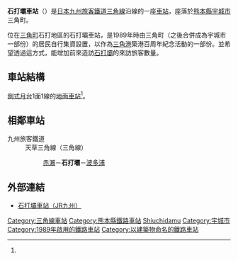 {{noteTA
|T=zh-tw:石打壩車站;zh-cn:石打坝站;zh-hk:石打壩站;
|1=zh-tw:石打壩車站;zh-cn:石打坝站;zh-hk:石打壩站;
}}
{{日本車站資訊
|公司色 = Red
|站名 = 石打壩
|圖片 = Ishiuchi Dam Station.JPG
|pxl = 
|圖片說明 = 車站外觀
|日文原名 =  石打ダム
|平假名 = いしうちダム
|羅馬拼音 = Ishiuchi-Damu
|電報略號 =ウタ
|所屬公司 = [[九州旅客鐵道|九州旅客鐵道]]（JR九州）
|所在地 = [[熊本縣|熊本縣]][[宇城市|宇城市]][[三角町|三角町]]中村4220
|車站構造 = [[地面車站|地面車站]]
|月台配置 = 1面1線
|啟用年月日 = 1989年（[[平成|平成]]元年）3月11日
|廢站年月日 = 
|上下車人次 = 
|統計年度 = 
|所屬路線 =  [[三角線_(JR九州)|三角線]]
|距離 = 19.6
|起點站 = [[宇土車站|宇土]]
|前一站 = [[赤瀨車站|赤瀨]]
|前一站距離 = 1.2
|後一站距離 = 3.9
|後一站 = [[波多浦車站|波多浦]]
|轉車 = 
|備註 = 無人車站
}}
{{unreferenced|time=2011-10-25T17:13:55+00:00}}
'''石打壩車站'''（{{jpn|j=石打ダム駅|hg=いしうちダムえき|rm=Ishiuchi-damu eki|f=y}}）是[[日本|日本]][[九州旅客鐵道|九州旅客鐵道]][[三角線_(JR九州)|三角線]]沿線的一座[[鐵路車站|車站]]，座落於[[熊本縣|熊本縣]][[宇城市|宇城市]]三角町。

位在[[三角町|三角町]]石打地區的石打壩車站，是1989年時由三角町（之後合併成為宇城市一部份）的居民自行集資設置，以作為[[三角港|三角港]]築港百周年紀念活動的一部份。並希望透過這方式，能增加前來造訪[[石打壩|石打壩]]的來訪旅客數量。
== 車站結構 ==
[[側式月台|側式月台]]1面1線的[[地面車站|地面車站]]<ref name="zeneki33"/>。
== 相鄰車站 ==
<!-- 優等列車の通過は記載しない -->
; 九州旅客鐵道
: 天草三角線（三角線）
:: [[赤瀨站|赤瀨]]－'''石打壩'''－[[波多浦站|波多浦]]
==外部連結==
* [http://www.jrkyushu.co.jp/EkiApp?LISTID=502&EKI=91315080 石打壩車站（JR九州）] {{Wayback|url=http://www.jrkyushu.co.jp/EkiApp?LISTID=502&EKI=91315080 |date=20160304212750 }}{{ja}}

{{三角線}}

{{coord|32.642697|130.507056|format=dms|display=title|type:railwaystation_region:JP_scale:10000}}

{{DEFAULTSORT:Ishiuchi-Dam}}
[[Category:三角線車站|Category:三角線車站]]
[[Category:熊本縣鐵路車站|Category:熊本縣鐵路車站]]
[[Category:日本鐵路車站_I|Shiuchidamu]]
[[Category:宇城市|Category:宇城市]]
[[Category:1989年啟用的鐵路車站|Category:1989年啟用的鐵路車站]]
[[Category:以建築物命名的鐵路車站|Category:以建築物命名的鐵路車站]]